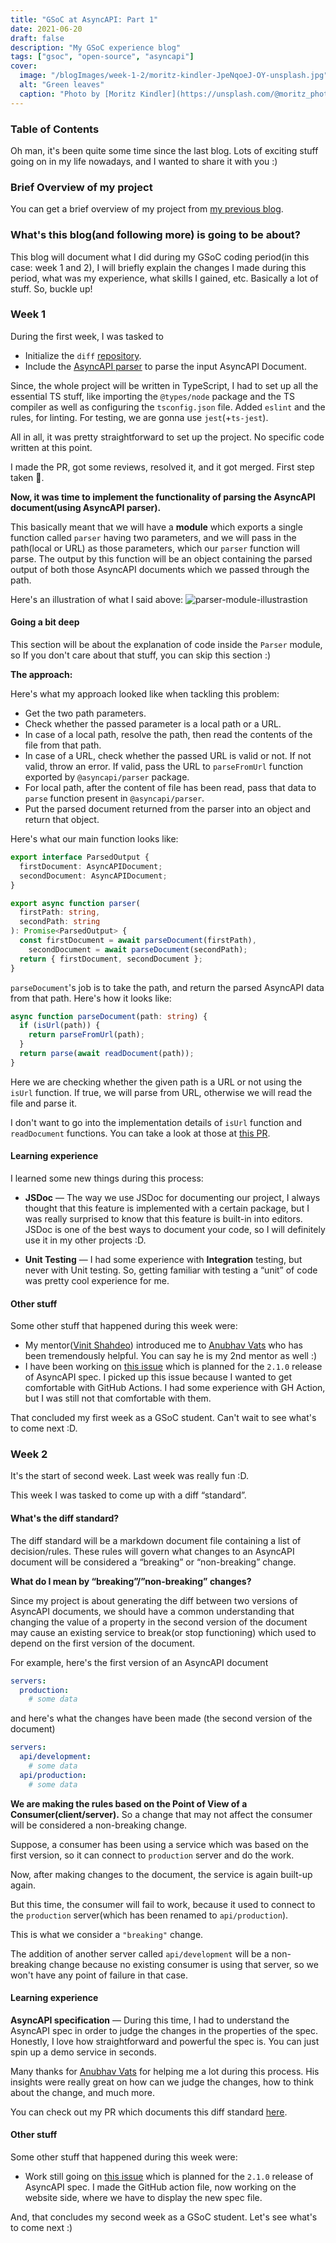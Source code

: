 ```yaml
---
title: "GSoC at AsyncAPI: Part 1"
date: 2021-06-20
draft: false
description: "My GSoC experience blog"
tags: ["gsoc", "open-source", "asyncapi"]
cover:
  image: "/blogImages/week-1-2/moritz-kindler-JpeNqoeJ-OY-unsplash.jpg"
  alt: "Green leaves"
  caption: "Photo by [Moritz Kindler](https://unsplash.com/@moritz_photography) on [Unsplash](https://unsplash.com/)"
---
```


### Table of Contents

Oh man, it's been quite some time since the last blog. Lots of exciting stuff going on in my life nowadays, and I wanted to share it with you :)

### Brief Overview of my project

You can get a brief overview of my project from [my previous blog](https://aayushmau5.github.io/posts/gsoc/).

### What's this blog(and following more) is going to be about?

This blog will document what I did during my GSoC coding period(in this case: week 1 and 2), I will briefly explain the changes I made during this period, what was my experience, what skills I gained, etc. Basically a lot of stuff. So, buckle up!

### Week 1

During the first week, I was tasked to

- Initialize the `diff` [repository](https://github.com/asyncapi/diff).
- Include the [AsyncAPI parser](https://github.com/asyncapi/parser-js) to parse the input AsyncAPI Document.

Since, the whole project will be written in TypeScript, I had to set up all the essential TS stuff, like importing the `@types/node` package and the TS compiler as well as configuring the `tsconfig.json` file. Added `eslint` and the rules, for linting. For testing, we are gonna use `jest`(+`ts-jest`).

All in all, it was pretty straightforward to set up the project. No specific code written at this point.

I made the PR, got some reviews, resolved it, and it got merged. First step taken 💪.

**Now, it was time to implement the functionality of parsing the AsyncAPI document(using AsyncAPI parser).**

This basically meant that we will have a **module** which exports a single function called `parser` having two parameters, and we will pass in the path(local or URL) as those parameters, which our `parser` function will parse. The output by this function will be an object containing the parsed output of both those AsyncAPI documents which we passed through the path.

Here's an illustration of what I said above:
![parser-module-illustrastion](/blogImages/week-1-2/parser-module.png#center)

#### Going a bit deep

This section will be about the explanation of code inside the `Parser` module, so If you don't care about that stuff, you can skip this section :)

**The approach:**

Here's what my approach looked like when tackling this problem:

- Get the two path parameters.
- Check whether the passed parameter is a local path or a URL.
- In case of a local path, resolve the path, then read the contents of the file from that path.
- In case of a URL, check whether the passed URL is valid or not. If not valid, throw an error. If valid, pass the URL to `parseFromUrl` function exported by `@asyncapi/parser` package.
- For local path, after the content of file has been read, pass that data to `parse` function present in `@asyncapi/parser`.
- Put the parsed document returned from the parser into an object and return that object.

Here's what our main function looks like:

```ts
export interface ParsedOutput {
  firstDocument: AsyncAPIDocument;
  secondDocument: AsyncAPIDocument;
}

export async function parser(
  firstPath: string,
  secondPath: string
): Promise<ParsedOutput> {
  const firstDocument = await parseDocument(firstPath),
    secondDocument = await parseDocument(secondPath);
  return { firstDocument, secondDocument };
}
```

`parseDocument`'s job is to take the path, and return the parsed AsyncAPI data from that path. Here's how it looks like:

```ts
async function parseDocument(path: string) {
  if (isUrl(path)) {
    return parseFromUrl(path);
  }
  return parse(await readDocument(path));
}
```

Here we are checking whether the given path is a URL or not using the `isUrl` function. If true, we will parse from URL, otherwise we will read the file and parse it.

I don't want to go into the implementation details of `isUrl` function and `readDocument` functions. You can take a look at those at [this PR](https://github.com/asyncapi/diff/pull/7).

#### Learning experience

I learned some new things during this process:

- **JSDoc** — The way we use JSDoc for documenting our project, I always thought that this feature is implemented with a certain package, but I was really surprised to know that this feature is built-in into editors. JSDoc is one of the best ways to document your code, so I will definitely use it in my other projects :D.

- **Unit Testing** — I had some experience with **Integration** testing, but never with Unit testing. So, getting familiar with testing a “unit” of code was pretty cool experience for me.

#### Other stuff

Some other stuff that happened during this week were:

- My mentor([Vinit Shahdeo](https://github.com/vinitshahdeo)) introduced me to [Anubhav Vats](https://github.com/onbit-syn) who has been tremendously helpful. You can say he is my 2nd mentor as well :)
- I have been working on [this issue](https://github.com/asyncapi/website/issues/86) which is planned for the `2.1.0` release of AsyncAPI spec. I picked up this issue because I wanted to get comfortable with GitHub Actions. I had some experience with GH Action, but I was still not that comfortable with them.

That concluded my first week as a GSoC student. Can't wait to see what's to come next :D.

### Week 2

It's the start of second week. Last week was really fun :D.

This week I was tasked to come up with a diff “standard”.

#### What's the diff standard?

The diff standard will be a markdown document file containing a list of decision/rules. These rules will govern what changes to an AsyncAPI document will be considered a “breaking” or “non-breaking” change.

**What do I mean by “breaking”/”non-breaking” changes?**

Since my project is about generating the diff between two versions of AsyncAPI documents, we should have a common understanding that changing the value of a property in the second version of the document may cause an existing service to break(or stop functioning) which used to depend on the first version of the document.

For example, here's the first version of an AsyncAPI document

```yml
servers:
  production:
    # some data
```

and here's what the changes have been made (the second version of the document)

```yml
servers:
  api/development:
    # some data
  api/production:
    # some data
```

**We are making the rules based on the Point of View of a Consumer(client/server).** So a change that may not affect the consumer will be considered a non-breaking change.

Suppose, a consumer has been using a service which was based on the first version, so it can connect to `production` server and do the work.

Now, after making changes to the document, the service is again built-up again.

But this time, the consumer will fail to work, because it used to connect to the `production` server(which has been renamed to `api/production`).

This is what we consider a `"breaking"` change.

The addition of another server called `api/development` will be a non-breaking change because no existing consumer is using that server, so we won't have any point of failure in that case.

#### Learning experience

**AsyncAPI specification** — During this time, I had to understand the AsyncAPI spec in order to judge the changes in the properties of the spec. Honestly, I love how straightforward and powerful the spec is. You can just spin up a demo service in seconds.

Many thanks for [Anubhav Vats](https://github.com/onbit-syn) for helping me a lot during this process. His insights were really great on how can we judge the changes, how to think about the change, and much more.

You can check out my PR which documents this diff standard [here](https://github.com/asyncapi/diff/pull/9).

#### Other stuff

Some other stuff that happened during this week were:

- Work still going on [this issue](https://github.com/asyncapi/website/issues/86) which is planned for the `2.1.0` release of AsyncAPI spec. I made the GitHub action file, now working on the website side, where we have to display the new spec file.

And, that concludes my second week as a GSoC student. Let's see what's to come next :)
